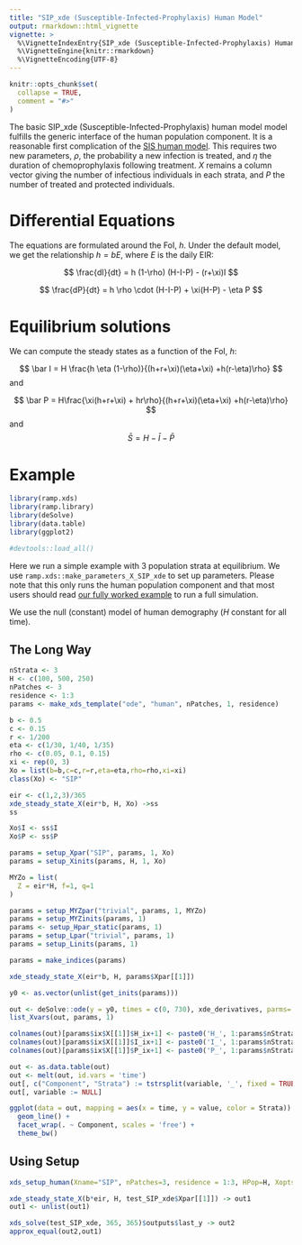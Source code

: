```yaml
---
title: "SIP_xde (Susceptible-Infected-Prophylaxis) Human Model"
output: rmarkdown::html_vignette
vignette: >
  %\VignetteIndexEntry{SIP_xde (Susceptible-Infected-Prophylaxis) Human Model}
  %\VignetteEngine{knitr::rmarkdown}
  %\VignetteEncoding{UTF-8}
---
```


```r
knitr::opts_chunk$set(
  collapse = TRUE,
  comment = "#>"
)
```

The basic SIP_xde (Susceptible-Infected-Prophylaxis) human model model fulfills the generic interface of the human population component. It is a reasonable first complication of the [SIS human model](human_sis.html). This requires two new parameters, $\rho$, the probability a new infection is treated, and $\eta$ the duration of chemoprophylaxis following treatment. $X$ remains a column vector giving the number of infectious individuals in each strata, and $P$ the number of treated and protected individuals.

# Differential Equations

The equations are formulated around the FoI, $h$. Under the default model, we get the relationship $h = b E$, where $E$ is the daily EIR: 


$$
\frac{dI}{dt}  = h (1-\rho) (H-I-P) - (r+\xi)I
$$

$$
\frac{dP}{dt} = h \rho \cdot (H-I-P) + \xi(H-P) - \eta P
$$

# Equilibrium solutions

We can compute the steady states as a function of the FoI, $h$: 

$$
\bar I = H \frac{h  \eta (1-\rho)}{(h+r+\xi)(\eta+\xi) +h(r-\eta)\rho}
$$
and 

$$
\bar P = H\frac{\xi(h+r+\xi) + hr\rho}{(h+r+\xi)(\eta+\xi) +h(r-\eta)\rho}
$$
and 
$$\bar S = H - \bar I - \bar P$$ 

# Example

```r
library(ramp.xds)
library(ramp.library)
library(deSolve)
library(data.table)
library(ggplot2)
```


```r
#devtools::load_all()
```

Here we run a simple example with 3 population strata at equilibrium. We use `ramp.xds::make_parameters_X_SIP_xde` to
set up parameters. Please note that this only runs the human population component and that most users should read [our fully worked example](ex_534.html) to run a full simulation.

We use the null (constant) model of human demography ($H$ constant for all time).

## The Long Way

```r
nStrata <- 3
H <- c(100, 500, 250)
nPatches <- 3
residence <- 1:3 
params <- make_xds_template("ode", "human", nPatches, 1, residence) 
```


```r
b <- 0.5
c <- 0.15
r <- 1/200
eta <- c(1/30, 1/40, 1/35)
rho <- c(0.05, 0.1, 0.15)
xi <- rep(0, 3)
Xo = list(b=b,c=c,r=r,eta=eta,rho=rho,xi=xi)
class(Xo) <- "SIP"
```

```r
eir <- c(1,2,3)/365
xde_steady_state_X(eir*b, H, Xo) ->ss
ss
```

```r
Xo$I <- ss$I
Xo$P <- ss$P
```


```r
params = setup_Xpar("SIP", params, 1, Xo) 
params = setup_Xinits(params, H, 1, Xo)
```

```r
MYZo = list(
  Z = eir*H, f=1, q=1
)
```

```r
params = setup_MYZpar("trivial", params, 1, MYZo)
params = setup_MYZinits(params, 1)
params <- setup_Hpar_static(params, 1)
params = setup_Lpar("trivial", params, 1)
params = setup_Linits(params, 1)
```


```r
params = make_indices(params)
```

```r
xde_steady_state_X(eir*b, H, params$Xpar[[1]])
```


```r
y0 <- as.vector(unlist(get_inits(params)))
```

```r
out <- deSolve::ode(y = y0, times = c(0, 730), xde_derivatives, parms= params, method = 'lsoda') 
list_Xvars(out, params, 1)
```
 
```r
colnames(out)[params$ix$X[[1]]$H_ix+1] <- paste0('H_', 1:params$nStrata)
colnames(out)[params$ix$X[[1]]$I_ix+1] <- paste0('I_', 1:params$nStrata)
colnames(out)[params$ix$X[[1]]$P_ix+1] <- paste0('P_', 1:params$nStrata)

out <- as.data.table(out)
out <- melt(out, id.vars = 'time')
out[, c("Component", "Strata") := tstrsplit(variable, '_', fixed = TRUE)]
out[, variable := NULL]

ggplot(data = out, mapping = aes(x = time, y = value, color = Strata)) +
  geom_line() +
  facet_wrap(. ~ Component, scales = 'free') +
  theme_bw()
```

## Using Setup


```r
xds_setup_human(Xname="SIP", nPatches=3, residence = 1:3, HPop=H, Xopts = Xo, MYZopts = MYZo) -> test_SIP_xde
```

```r
xde_steady_state_X(b*eir, H, test_SIP_xde$Xpar[[1]]) -> out1
out1 <- unlist(out1)
```

```r
xds_solve(test_SIP_xde, 365, 365)$outputs$last_y -> out2
approx_equal(out2,out1) 
```
